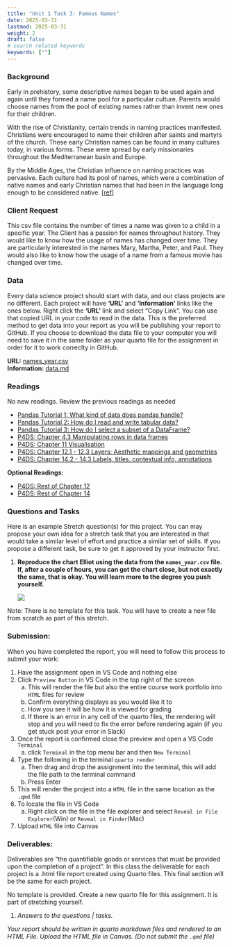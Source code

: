 ```yaml
---
title: "Unit 1 Task 3: Famous Names"
date: 2025-03-31
lastmod: 2025-03-31
weight: 2
draft: false
# search related keywords
keywords: [""]
---
```


### Background

Early in prehistory, some descriptive names began to be used again and again until they formed a name pool for a particular culture. Parents would choose names from the pool of existing names rather than invent new ones for their children. 

With the rise of Christianity, certain trends in naming practices manifested. Christians were encouraged to name their children after saints and martyrs of the church. These early Christian names can be found in many cultures today, in various forms. These were spread by early missionaries throughout the Mediterranean basin and Europe.  

By the Middle Ages, the Christian influence on naming practices was pervasive. Each culture had its pool of names, which were a combination of native names and early Christian names that had been in the language long enough to be considered native. [[ref](https://heraldry.sca.org/names/namehist.html)]


### Client Request

This csv file contains the number of times a name was given to a child in a specific year. The Client has a passion for names throughout history. They would like to know how the usage of names has changed over time. They are particularly interested in the names Mary, Martha, Peter, and Paul. They would also like to know how the usage of a name from a famous movie has changed over time.


### Data

Every data science project should start with data, and our class projects are no different. Each project will have __'URL'__ and __'Information'__ links like the ones below. Right click the __'URL'__ link and select "Copy Link". You can use that copied URL in your code to read in the data. This is the preferred method to get data into your report as you will be publishing your report to GitHub. If you choose to download the data file to your computer you will need to save it in the same folder as your quarto file for the assignment in order for it to work correclty in GitHub. 


__URL:__ [names_year.csv](https://github.com/byuidatascience/data4names/raw/master/data-raw/names_year/names_year.csv)   
__Information:__ [data.md](https://github.com/byuidatascience/data4names/blob/master/data.md)


### Readings

No new readings. Review the previous readings as needed

- [Pandas Tutorial 1: What kind of data does pandas handle?](https://pandas.pydata.org/pandas-docs/stable/getting_started/intro_tutorials/01_table_oriented.html)
- [Pandas Tutorial 2: How do I read and write tabular data?](https://pandas.pydata.org/pandas-docs/stable/getting_started/intro_tutorials/02_read_write.html)
- [Pandas Tutorial  3: How do I select a subset of a DataFrame?](https://pandas.pydata.org/pandas-docs/stable/getting_started/intro_tutorials/03_subset_data.html)
- [P4DS: Chapter 4.3 Manipulating rows in data frames](https://aeturrell.github.io/python4DS/data-transform.html#manipulating-rows-in-data-frames)
- [P4DS: Chapter 11 Visualisation](https://aeturrell.github.io/python4DS/visualise.html)
- [P4DS: Chapter 12.1 - 12.3 Layers: Aesthetic mappings and geometries](https://aeturrell.github.io/python4DS/vis-layers.html#introduction)
- [P4DS: Chapter 14.2 - 14.3 Labels, titles, contextual info, annotations](https://pandas.pydata.org/pandas-docs/stable/getting_started/intro_tutorials/01_table_oriented.html)

__Optional Readings:__

- [P4DS: Rest of Chapter 12](https://aeturrell.github.io/python4DS/vis-layers.html#introduction)
- [P4DS: Rest of Chapter 14](https://aeturrell.github.io/python4DS/communicate-plots.html#scales)


### Questions and Tasks

Here is an example Stretch question(s) for this project. You can may propose your own idea for a stretch task that you are interested in that would take a similar level of effort and practice a similar set of skills. If you propose a different task, be sure to get it approved by your instructor first. 

1. __Reproduce the chart Elliot using the data from the `names_year.csv` file. If, after a couple of hours, you can get the chart close, but not exactly the same, that is okay. You will learn more to the degree you push yourself.__

    ![](/Images/elliot_chart.png)

Note: There is no template for this task. You will have to create a new file from scratch as part of this stretch.

### Submission:

::: {.callout-note collapse="false"}
When you have completed the report, you will need to follow this process to submit your work:

1. Have the assignment open in VS Code and nothing else
1. Click `Preview Button` in VS Code in the top right of the screen
    a. This will render the file but also the entire course work portfolio into `HTML` files for review
    b. Confirm everything displays as you would like it to
    c. How you see it will be how it is viewed for grading
    d. If there is an error in any cell of the quarto files, the rendering will stop and you will need to fix the error before rendering again (if you get stuck post your error in Slack)
1. Once the report is confirmed close the preview and open a VS Code `Terminal`
    a. click `Terminal` in the top menu bar and then `New Terminal`
1. Type the following in the terminal `quarto render `
    a. Then drag and drop the assignment into the terminal, this will add the file path to the terminal command
    a. Press Enter
1. This will render the project into a `HTML` file in the same location as the `.qmd` file
1. To locate the file in VS Code
    a. Right click on the file in the file explorer and select `Reveal in File Explorer`(Win) or `Reveal in Finder`(Mac)
1. Upload `HTML` file into Canvas
:::


### Deliverables:

::: {.callout-note collapse="true"}
Deliverables are “the quantifiable goods or services that must be provided upon the completion of a project”. In this class the deliverable for each project is a .html file report created using Quarto files. This final section will be the same for each project. 
:::

No template is provided. Create a new quarto file for this assignment. It is part of stretching yourself.
 
1. _Answers to the questions | tasks._  

::: {.callout-note collapse="false"}
_Your report should be written in quarto markdown files and rendered to an HTML File. Upload the HTML file in Canvas. (Do not submit the `.qmd` file)_  
:::
